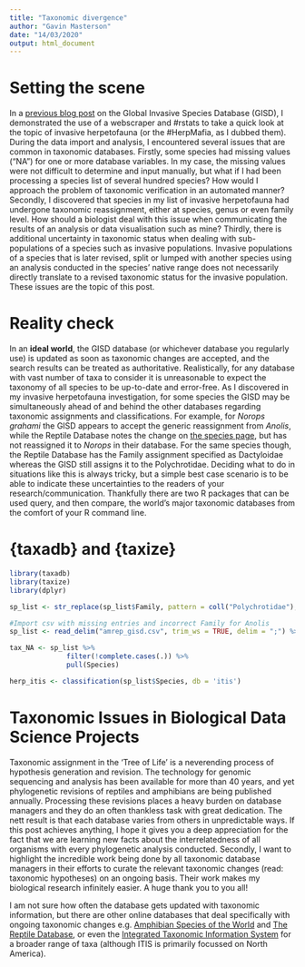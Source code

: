 ```yaml
---
title: "Taxonomic divergence"
author: "Gavin Masterson"
date: "14/03/2020"
output: html_document
---
```


# Setting the scene

In a [previous blog post]() on the Global Invasive Species Database (GISD), I demonstrated the use of a webscraper and #rstats to take a quick look at the topic of invasive herpetofauna (or the #HerpMafia, as I dubbed them). During the data import and analysis, I encountered several issues that are common in taxonomic databases. Firstly, some species had missing values ("NA") for one or more database variables. In my case, the missing values were not difficult to determine and input manually, but what if I had been processing a species list of several hundred species? How would I approach the problem of taxonomic verification in an automated manner? Secondly, I discovered that species in my list of invasive herpetofauna had undergone taxonomic reassignment, either at species, genus or even family level. How should a biologist deal with this issue when communicating the results of an analysis or data visualisation such as mine? Thirdly, there is additional uncertainty in taxonomic status when dealing with sub-populations of a species such as invasive populations. Invasive populations of a species that is later revised, split or lumped with another species using an analysis conducted in the species' native range does not necessarily directly translate to a revised taxonomic status for the invasive population. These issues are the topic of this post.

# Reality check

In an **ideal world**, the GISD database (or whichever database you regularly use) is updated as soon as taxonomic changes are accepted, and the search results can be treated as authoritative. Realistically, for any database with  vast number of taxa to consider it is unreasonable to expect the taxonomy of all species to be up-to-date and error-free. As I discovered in my invasive herpetofauna investigation, for some species the GISD may be simultaneously ahead of and behind the other databases regarding taxonomic assignments and classifications. For example, for *Norops grahami* the GISD appears to accept the generic reassignment from *Anolis*, while the Reptile Database notes the change on [the species page](http://reptile-database.reptarium.cz/species?genus=Anolis&species=grahami&search_param=%28%28search%3D%27anolis+grahami%27%29%29), but has not reassigned it to *Norops* in their database. For the same species though, the Reptile Database has the Family assignment specified as Dactyloidae whereas the GISD still assigns it to the Polychrotidae. Deciding what to do in situations like this is always tricky, but a simple best case scenario is to be able to indicate these uncertainties to the readers of your research/communication. Thankfully there are two R packages that can be used query, and then compare, the world's major taxonomic databases from the comfort of your R command line.

# {taxadb} and {taxize}

```r
library(taxadb)
library(taxize)
library(dplyr)
```



```r

sp_list <- str_replace(sp_list$Family, pattern = coll("Polychrotidae"), replacement = "Dactyloidae")

```

```r

#Import csv with missing entries and incorrect Family for Anolis
sp_list <- read_delim("amrep_gisd.csv", trim_ws = TRUE, delim = ";") %>% .[,-8]

tax_NA <- sp_list %>% 
              filter(!complete.cases(.)) %>% 
              pull(Species)

herp_itis <- classification(sp_list$Species, db = 'itis')

```

# Taxonomic Issues in Biological Data Science Projects

Taxonomic assignment in the 'Tree of Life' is a neverending process of hypothesis generation and revision. The technology for genomic sequencing and analysis has been available for more than 40 years, and yet phylogenetic revisions of reptiles and amphibians are being published annually. Processing these revisions places a heavy burden on database managers and they do an often thankless task with great dedication. The nett result is that each database varies from others in unpredictable ways. If this post achieves anything, I hope it gives you a deep appreciation for the fact that we are learning new facts about the interrelatedness of all organisms with every phylogenetic analysis conducted. Secondly, I want to highlight the incredible work being done by all taxonomic database managers in their efforts to curate the relevant taxonomic changes (read: taxonomic hypotheses) on an ongoing basis. Their work makes my biological research infinitely easier. A huge thank you to you all!

I am not sure how often the database gets updated with taxonomic information, but there are other online databases that deal specifically with ongoing taxonomic changes e.g. [Amphibian Species of the World](https://amphibiansoftheworld.amnh.org/) and [The Reptile Database](http://www.reptile-database.org/), or even the [Integrated Taxonomic Information System](https://www.itis.gov/) for a broader range of taxa (although ITIS is primarily focussed on North America).
